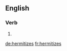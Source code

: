 ==English==

===Verb===
{{head|en}}

# {{en-third-person singular of|hermitize}}

[[de:hermitizes]]
[[fr:hermitizes]]